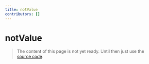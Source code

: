 ```yaml
---
title: notValue
contributors: []
---
```


# notValue

> The content of this page is not yet ready. Until then just use the [source code](https://github.com/fabian-hiller/valibot/blob/main/library/src/validations/notValue/notValue.ts).
